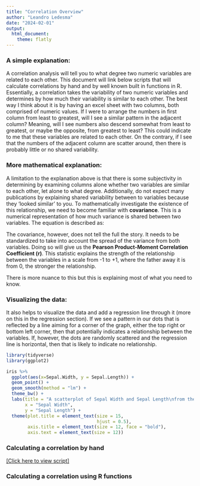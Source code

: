 ```yaml
---
title: "Correlation Overview"
author: "Leandro Ledesma"
date: "2024-02-01"
output: 
  html_document:
    theme: flatly
---
```



### A simple explanation:

A correlation analysis will tell you to what degree two numeric variables are related to each other. This document will link below scripts that will calculate correlations by hand and by well known built in functions in R. Essentially, a correlation takes the variability of two numeric variables and determines by how much their variability is similar to each other. The best way I think about it is by having an excel sheet with two columns, both comprised of numeric values. If I were to arrange the numbers in first column from least to greatest, will I see a similar pattern in the adjacent column? Meaning, will I see numbers also descend somewhat from least to greatest, or maybe the opposite, from greatest to least? This could indicate to me that these variables are related to each other. On the contrary, if I see that the numbers of the adjacent column are scatter around, then there is probably little or no shared variability.

### More mathematical explanation:

A limitation to the explanation above is that there is some subjectivity in determining by examining columns alone whether two variables are similar to each other, let alone to what degree. Additionally, do not expect many publications by explaining shared variability between to variables because they 'looked similar' to you. To mathematically investigate the existence of this relationship, we need to become familiar with **covariance**. This is a numerical representation of how much variance is shared between two variables. The equation is described as:

\begin{align*}

cov_{XY} = \frac {\Sigma (X - \overline{X}) (Y - \overline{Y})} {N - 1}

\end{align*}

The covariance, however, does not tell the full the story. It needs to be standardized to take into account the spread of the variance from both variables. Doing so will give us the **Pearson Product-Moment Correlation Coefficient (r)**. This statistic explains the strength of the relationship between the variables in a scale from -1 to +1, where the father away it is from 0, the stronger the relationship.

\begin{align*}

r = \frac {cov_{XY}} {S_{x}S_{y}}

\end{align*}

There is more nuance to this but this is explaining most of what you need to know. 

### Visualizing the data:

It also helps to visualize the data and add a regression line through it (more on this in the regression section). If we see a pattern in our dots that is reflected by a line aiming for a corner of the graph, either the top right or bottom left corner, then that potentially indicates a relationship between the variables. If, however, the dots are randomly scattered and the regression line is horizontal, then that is likely to indicate no relationship.  

```r
library(tidyverse)
library(ggplot2)

iris %>%
  ggplot(aes(x=Sepal.Width, y = Sepal.Length)) +
  geom_point() +
  geom_smooth(method = "lm") +
  theme_bw() +
  labs(title = "A scatterplot of Sepal Width and Sepal Length\nfrom the iris dataset",
       x = "Sepal Width",
       y = "Sepal Length") +
  theme(plot.title = element_text(size = 15,
                                  hjust = 0.5),
        axis.title = element_text(size = 12, face = "bold"),
        axis.text = element_text(size = 12))


```

### Calculating a correlation by hand


[[Click here to view script]](https://leoledesma237.github.io/LeoWebsite/Correlation.Scripts/Correlation.by.Hand.html)


### Calculating a correlation using R functions





